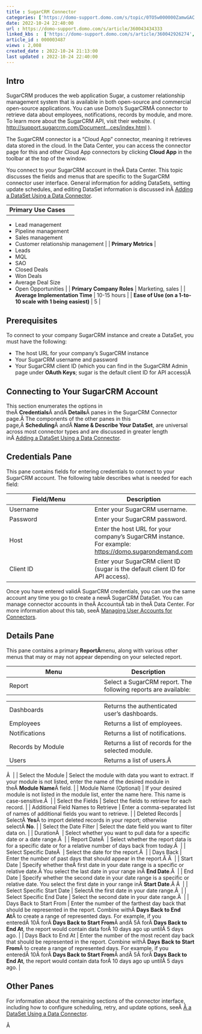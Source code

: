 ```yaml
---
title : SugarCRM Connector
categories: ['https://domo-support.domo.com/s/topic/0TO5w000000ZamwGAC']
date: 2022-10-24 22:40:00
url : https://domo-support.domo.com/s/article/360043434333
linked_kbs :  ['https://domo-support.domo.com/s/article/360042926274', 'https://domo-support.domo.com/s/knowledge-base', 'https://domo-support.domo.com/s/article/360042925494', 'https://domo-support.domo.com/s/article/360043429913', 'https://domo-support.domo.com/s/article/360043429953', 'https://domo-support.domo.com/s/article/360042926054', 'https://domo-support.domo.com/s/article/360043429933', 'https://domo-support.domo.com/s/article/360043429693', 'https://domo-support.domo.com/s/topic/0TO5w000000ZamwGAC', 'https://domo-support.domo.com/s/article/360043434333']
article_id : 000003487
views : 2,008
created_date : 2022-10-24 21:13:00
last updated : 2022-10-24 22:40:00
---
```




Intro
-----


SugarCRM produces the web application Sugar, a customer relationship management system that is available in both open-source and commercial open-source applications. You can use Domo's SugarCRMÂ connector to retrieve data about employees, notifications, records by module, and more. To learn more about the SugarCRM API, visit their website. ( [http://support.sugarcrm.com/Document...ces/index.html](http://support.sugarcrm.com/Documentation/Sugar_Developer/Sugar_Developer_Guide_7.8/Integration/Web_Services/index.html "http://support.sugarcrm.com/Documentation/Sugar_Developer/Sugar_Developer_Guide_7.8/Integration/Web_Services/index.html") ).


The SugarCRM connector is a "Cloud App" connector, meaning it retrieves data stored in the cloud. In the Data Center, you can access the connector page for this and other Cloud App connectors by clicking **Cloud App** in the toolbar at the top of the window.


You connect to your SugarCRM account in theÂ Data Center. This topic discusses the fields and menus that are specific to the SugarCRM connector user interface. General information for adding DataSets, setting update schedules, and editing DataSet information is discussed inÂ [Adding a DataSet Using a Data Connector](..\adding_a_dataset_using_a_connector\index.html "Adding a DataSet Using a Data Connector").




|  |  |
| --- | --- |
| **Primary Use Cases** | 
* Lead management
* Pipeline management
* Sales management
* Customer relationship management
 |
| **Primary Metrics** | 
* Leads
* MQL
* SAO
* Closed Deals
* Won Deals
* Average Deal Size
* Open Opportunities
 |
| **Primary Company Roles** | Marketing, sales |
| **Average Implementation Time** | 10-15 hours |
| **Ease of Use (on a 1-to-10 scale with 1 being easiest)** | 5 |


Prerequisites
-------------


To connect to your company SugarCRM instance and create a DataSet, you must have the following:



* The host URL for your company's SugarCRM instance
* Your SugarCRM username and password
* Your SugarCRM client ID (which you can find in the SugarCRM Admin page under **OAuth Keys**; sugar is the default client ID for API access)Â


Connecting to Your SugarCRM Account
-----------------------------------


This section enumerates the options in theÂ **Credentials**Â andÂ **Details**Â panes in the SugarCRM Connector page.Â The components of the other panes in this page,Â **Scheduling**Â andÂ **Name & Describe Your DataSet**, are universal across most connector types and are discussed in greater length inÂ [Adding a DataSet Using a Data Connector](..\adding_a_dataset_using_a_connector\index.html "Adding a DataSet Using a Data Connector").


Credentials Pane
----------------


This pane contains fields for entering credentials to connect to your SugarCRM account. The following table describes what is needed for each field:




| Field/Menu | Description |
| --- | --- |
| Username | Enter your SugarCRM username. |
| Password | Enter your SugarCRM password. |
| Host | Enter the host URL for your company's SugarCRM instance. For example: <https://domo.sugarondemand.com> |
| Client ID | Enter your SugarCRM client ID (sugar is the default client ID for API access). |


Once you have entered validÂ SugarCRM credentials, you can use the same account any time you go to create a newÂ SugarCRM DataSet. You can manage connector accounts in theÂ AccountsÂ tab in theÂ Data Center. For more information about this tab, seeÂ [Managing User Accounts for Connectors](..\managing_user_accounts_for_connectors\index.html "Managing User Accounts for Connectors").


Details Pane
------------


This pane contains a primary **ReportÂ**menu, along with various other menus that may or may not appear depending on your selected report.




| Menu | Description |
| --- | --- |
| Report | Select a SugarCRM report. The following reports are available:

|  |  |
| --- | --- |
| Dashboards | Returns the authenticated user's dashboards. |
| Employees | Returns a list of employees. |
| Notifications | Returns a list of notifications. |
| Records by Module | Returns a list of records for the selected module. |
| Users | Returns a list of users.Â  |

Â  |
| Select the Module | Select the module with data you want to extract. If your module is not listed, enter the name of the desired module in theÂ **Module Name**Â field. |
| Module Name (Optional) | If your desired module is not listed in the module list, enter the name here. This name is case-sensitive.Â  |
| Select the Fields | Select the fields to retrieve for each record. |
| Additional Field Names to Retrieve | Enter a comma-separated list of names of additional fields you want to retrieve. |
| Deleted Records | SelectÂ **Yes**Â to import deleted records in your report; otherwise selectÂ **No**. |
| Select the Date Filter | Select the date field you want to filter data on. |
| DurationÂ  | Select whether you want to pull data for a specific date or a date range.Â  |
| Report DateÂ  | Select whether the report data is for a specific date or for a relative number of days back from today.Â  |
| Select Specific DateÂ  | Select the date for the report.Â  |
| Days Back | Enter the number of past days that should appear in the report.Â Â  |
| Start Date | Specify whether theÂ first date in your date range is a specific or relative date.Â You select the last date in your range inÂ **End Date**.Â  |
| End Date | Specify whether the second date in your date range is a specific or relative date. You select the first date in your range inÂ **Start Date**.Â Â  |
| Select Specific Start Date | SelectÂ the first date in your date range.Â  |
| Select Specific End Date | Select the second date in your date range.Â  |
| Days Back to Start From | Enter the number of the farthest day back that should be represented in the report. Combine withÂ **Days Back to End At**Â to create a range of represented days.
For example, if you enteredÂ 10Â forÂ **Days Back to Start From**Â andÂ 5Â forÂ **Days Back to End At**, the report would contain data forÂ 10 days ago up untilÂ 5 days ago. |
| Days Back to End At | Enter the number of the most recent day back that should be represented in the report. Combine withÂ **Days Back to Start From**Â to create a range of represented days.
For example, if you enteredÂ 10Â forÂ **Days Back to Start From**Â andÂ 5Â forÂ **Days Back to End At**, the report would contain data forÂ 10 days ago up untilÂ 5 days ago. |


Other Panes
-----------


For information about the remaining sections of the connector interface, including how to configure scheduling, retry, and update options, seeÂ [Â a DataSet Using a Data Connector](..\adding_a_dataset_using_a_connector\index.html "Adding a DataSet Using a Data Connector").


Â
